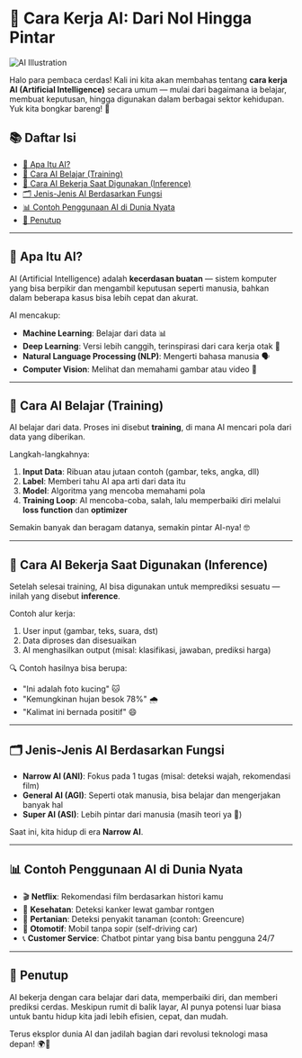 # 🤖 Cara Kerja AI: Dari Nol Hingga Pintar

![AI Illustration](https://raw.githubusercontent.com/RizkyZaki/Blog-Collections/refs/heads/main/resource/how-ai-works.png)

Halo para pembaca cerdas! Kali ini kita akan membahas tentang **cara kerja AI (Artificial Intelligence)** secara umum — mulai dari bagaimana ia belajar, membuat keputusan, hingga digunakan dalam berbagai sektor kehidupan. Yuk kita bongkar bareng! 🚀

## 📚 Daftar Isi

- [🧠 Apa Itu AI?](#-apa-itu-ai)
- [🔧 Cara AI Belajar (Training)](#-cara-ai-belajar-training)
- [🧪 Cara AI Bekerja Saat Digunakan (Inference)](#-cara-ai-bekerja-saat-digunakan-inference)
- [🗂️ Jenis-Jenis AI Berdasarkan Fungsi](#-jenis-jenis-ai-berdasarkan-fungsi)
- [📊 Contoh Penggunaan AI di Dunia Nyata](#-contoh-penggunaan-ai-di-dunia-nyata)
- [🙌 Penutup](#-penutup)

---

## 🧠 Apa Itu AI?

AI (Artificial Intelligence) adalah **kecerdasan buatan** — sistem komputer yang bisa berpikir dan mengambil keputusan seperti manusia, bahkan dalam beberapa kasus bisa lebih cepat dan akurat.

AI mencakup:
- **Machine Learning**: Belajar dari data 📊
- **Deep Learning**: Versi lebih canggih, terinspirasi dari cara kerja otak 🧠
- **Natural Language Processing (NLP)**: Mengerti bahasa manusia 🗣️
- **Computer Vision**: Melihat dan memahami gambar atau video 📸

---

## 🔧 Cara AI Belajar (Training)

AI belajar dari data. Proses ini disebut **training**, di mana AI mencari pola dari data yang diberikan.

Langkah-langkahnya:
1. **Input Data**: Ribuan atau jutaan contoh (gambar, teks, angka, dll)
2. **Label**: Memberi tahu AI apa arti dari data itu
3. **Model**: Algoritma yang mencoba memahami pola
4. **Training Loop**: AI mencoba-coba, salah, lalu memperbaiki diri melalui **loss function** dan **optimizer**

Semakin banyak dan beragam datanya, semakin pintar AI-nya! 🤓

---

## 🧪 Cara AI Bekerja Saat Digunakan (Inference)

Setelah selesai training, AI bisa digunakan untuk memprediksi sesuatu — inilah yang disebut **inference**.

Contoh alur kerja:
1. User input (gambar, teks, suara, dst)
2. Data diproses dan disesuaikan
3. AI menghasilkan output (misal: klasifikasi, jawaban, prediksi harga)

🔍 Contoh hasilnya bisa berupa:
- "Ini adalah foto kucing" 🐱
- "Kemungkinan hujan besok 78%" 🌧️
- "Kalimat ini bernada positif" 😄

---

## 🗂️ Jenis-Jenis AI Berdasarkan Fungsi

- **Narrow AI (ANI)**: Fokus pada 1 tugas (misal: deteksi wajah, rekomendasi film)
- **General AI (AGI)**: Seperti otak manusia, bisa belajar dan mengerjakan banyak hal
- **Super AI (ASI)**: Lebih pintar dari manusia (masih teori ya 🤯)

Saat ini, kita hidup di era **Narrow AI**.

---

## 📊 Contoh Penggunaan AI di Dunia Nyata

- 🎬 **Netflix**: Rekomendasi film berdasarkan histori kamu
- 🏥 **Kesehatan**: Deteksi kanker lewat gambar rontgen
- 🌿 **Pertanian**: Deteksi penyakit tanaman (contoh: Greencure)
- 🚗 **Otomotif**: Mobil tanpa sopir (self-driving car)
- 📞 **Customer Service**: Chatbot pintar yang bisa bantu pengguna 24/7

---

## 🙌 Penutup

AI bekerja dengan cara belajar dari data, memperbaiki diri, dan memberi prediksi cerdas. Meskipun rumit di balik layar, AI punya potensi luar biasa untuk bantu hidup kita jadi lebih efisien, cepat, dan mudah.

Terus eksplor dunia AI dan jadilah bagian dari revolusi teknologi masa depan! 🌍🚀